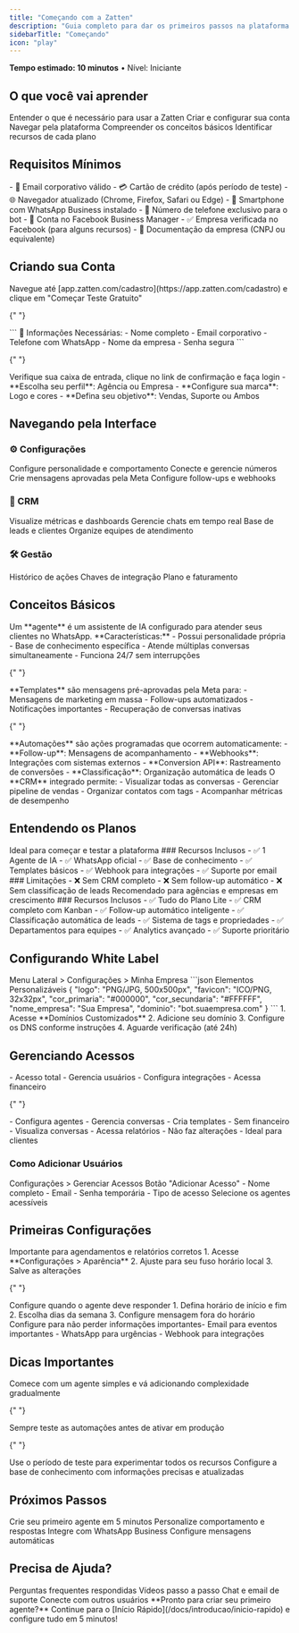 ```yaml
---
title: "Começando com a Zatten"
description: "Guia completo para dar os primeiros passos na plataforma Zatten"
sidebarTitle: "Começando"
icon: "play"
---
```


<Info>**Tempo estimado: 10 minutos** • Nível: Iniciante</Info>

## O que você vai aprender

<Steps>
  <Step title="Requisitos">Entender o que é necessário para usar a Zatten</Step>
  <Step title="Conta">Criar e configurar sua conta</Step>
  <Step title="Interface">Navegar pela plataforma</Step>
  <Step title="Conceitos">Compreender os conceitos básicos</Step>
  <Step title="Planos">Identificar recursos de cada plano</Step>
</Steps>

## Requisitos Mínimos

<Tabs>
  <Tab title="Para Agências" icon="building">
    <Card>
      - 📧 Email corporativo válido - 💳 Cartão de crédito (após período de
      teste) - 🌐 Navegador atualizado (Chrome, Firefox, Safari ou Edge) - 📱
      Smartphone com WhatsApp Business instalado
    </Card>
  </Tab>
  <Tab title="Para WhatsApp" icon="whatsapp">
    <Card>
      - 📱 Número de telefone exclusivo para o bot - 🏢 Conta no Facebook
      Business Manager - ✅ Empresa verificada no Facebook (para alguns
      recursos) - 📄 Documentação da empresa (CNPJ ou equivalente)
    </Card>
  </Tab>
</Tabs>

## Criando sua Conta

<Steps>
  <Step title="Acesse o Site">
    Navegue até [app.zatten.com/cadastro](https://app.zatten.com/cadastro) e
    clique em "Começar Teste Gratuito"
  </Step>

{" "}

<Step title="Preencha seus Dados">
  ``` 📝 Informações Necessárias: - Nome completo - Email corporativo - Telefone
  com WhatsApp - Nome da empresa - Senha segura ```
</Step>

{" "}

<Step title="Confirme seu Email">
  Verifique sua caixa de entrada, clique no link de confirmação e faça login
</Step>

  <Step title="Complete o Onboarding">
    - **Escolha seu perfil**: Agência ou Empresa - **Configure sua marca**: Logo
    e cores - **Defina seu objetivo**: Vendas, Suporte ou Ambos
  </Step>
</Steps>

## Navegando pela Interface

<Accordion title="Menu Principal - Lateral Esquerdo" icon="bars">

### ⚙️ Configurações

<CardGroup cols={2}>
  <Card title="Agente" icon="robot">
    Configure personalidade e comportamento
  </Card>
  <Card title="WhatsApp" icon="whatsapp">
    Conecte e gerencie números
  </Card>
  <Card title="Templates" icon="file-alt">
    Crie mensagens aprovadas pela Meta
  </Card>
  <Card title="Automações" icon="cog">
    Configure follow-ups e webhooks
  </Card>
</CardGroup>

### 💬 CRM

<CardGroup cols={2}>
  <Card title="Analytics" icon="chart-line">
    Visualize métricas e dashboards
  </Card>
  <Card title="Conversas" icon="comments">
    Gerencie chats em tempo real
  </Card>
  <Card title="Contatos" icon="address-book">
    Base de leads e clientes
  </Card>
  <Card title="Departamentos" icon="sitemap">
    Organize equipes de atendimento
  </Card>
</CardGroup>

### 🛠️ Gestão

<CardGroup cols={3}>
  <Card title="Logs" icon="list">
    Histórico de ações
  </Card>
  <Card title="API Keys" icon="key">
    Chaves de integração
  </Card>
  <Card title="Assinatura" icon="credit-card">
    Plano e faturamento
  </Card>
</CardGroup>

</Accordion>

## Conceitos Básicos

<AccordionGroup>
  <Accordion title="O que é um Agente?" icon="robot">
    Um **agente** é um assistente de IA configurado para atender seus clientes
    no WhatsApp. **Características:** - Possui personalidade própria - Base de
    conhecimento específica - Atende múltiplas conversas simultaneamente -
    Funciona 24/7 sem interrupções
  </Accordion>

{" "}

<Accordion title="O que são Templates?" icon="file-lines">
  **Templates** são mensagens pré-aprovadas pela Meta para: - Mensagens de
  marketing em massa - Follow-ups automatizados - Notificações importantes -
  Recuperação de conversas inativas
</Accordion>

{" "}

<Accordion title="O que são Automações?" icon="wand-magic-sparkles">
  **Automações** são ações programadas que ocorrem automaticamente: -
  **Follow-up**: Mensagens de acompanhamento - **Webhooks**: Integrações com
  sistemas externos - **Conversion API**: Rastreamento de conversões -
  **Classificação**: Organização automática de leads
</Accordion>

  <Accordion title="O que é o CRM?" icon="chart-line">
    O **CRM** integrado permite: - Visualizar todas as conversas - Gerenciar
    pipeline de vendas - Organizar contatos com tags - Acompanhar métricas de
    desempenho
  </Accordion>
</AccordionGroup>

## Entendendo os Planos

<Tabs>
  <Tab title="Lite - R$ 97" icon="star">
    <Check>Ideal para começar e testar a plataforma</Check>
    ### Recursos Inclusos - ✅ 1 Agente de IA - ✅ WhatsApp oficial - ✅ Base de
    conhecimento - ✅ Templates básicos - ✅ Webhook para integrações - ✅ Suporte
    por email ### Limitações - ❌ Sem CRM completo - ❌ Sem follow-up automático
    - ❌ Sem classificação de leads
  </Tab>

  <Tab title="Padrão - R$ 197" icon="crown">
    <Check>Recomendado para agências e empresas em crescimento</Check>
    ### Recursos Inclusos - ✅ Tudo do Plano Lite - ✅ CRM completo com Kanban -
    ✅ Follow-up automático inteligente - ✅ Classificação automática de leads -
    ✅ Sistema de tags e propriedades - ✅ Departamentos para equipes - ✅ Analytics
    avançado - ✅ Suporte prioritário
  </Tab>
</Tabs>

## Configurando White Label

<Steps>
  <Step title="Acesse Configurações">
    Menu Lateral > Configurações > Minha Empresa
  </Step>
  
  <Step title="Personalize sua Marca">
    <CodeGroup>
    ```json Elementos Personalizáveis
    {
      "logo": "PNG/JPG, 500x500px",
      "favicon": "ICO/PNG, 32x32px",
      "cor_primaria": "#000000",
      "cor_secundaria": "#FFFFFF",
      "nome_empresa": "Sua Empresa",
      "dominio": "bot.suaempresa.com"
    }
    ```
    </CodeGroup>
  </Step>
  
  <Step title="Configure Domínio (Opcional)">
    1. Acesse **Domínios Customizados**
    2. Adicione seu domínio
    3. Configure os DNS conforme instruções
    4. Aguarde verificação (até 24h)
  </Step>
</Steps>

## Gerenciando Acessos

<CardGroup cols={3}>
  <Card title="Admin 👑" icon="crown">
    - Acesso total - Gerencia usuários - Configura integrações - Acessa
    financeiro
  </Card>

{" "}

<Card title="Editor ✏️" icon="pen">
  - Configura agentes - Gerencia conversas - Cria templates - Sem financeiro
</Card>

  <Card title="Visualizador 👀" icon="eye">
    - Visualiza conversas - Acessa relatórios - Não faz alterações - Ideal para
    clientes
  </Card>
</CardGroup>

### Como Adicionar Usuários

<Steps>
  <Step title="Acesse Gerenciar Acessos">
    Configurações > Gerenciar Acessos
  </Step>
  <Step title="Clique em Adicionar">Botão "Adicionar Acesso"</Step>
  <Step title="Preencha os Dados">
    - Nome completo - Email - Senha temporária - Tipo de acesso
  </Step>
  <Step title="Defina Permissões">Selecione os agentes acessíveis</Step>
</Steps>

## Primeiras Configurações

<Tabs>
  <Tab title="Fuso Horário" icon="clock">
    <Warning>Importante para agendamentos e relatórios corretos</Warning>
    1. Acesse **Configurações > Aparência** 2. Ajuste para seu fuso horário local
    3. Salve as alterações
  </Tab>

{" "}

<Tab title="Horário de Atendimento" icon="business-time">
  <Note>Configure quando o agente deve responder</Note>
  1. Defina horário de início e fim 2. Escolha dias da semana 3. Configure mensagem
  fora do horário
</Tab>

  <Tab title="Notificações" icon="bell">
    <Tip>Configure para não perder informações importantes</Tip>- Email para eventos
    importantes - WhatsApp para urgências - Webhook para integrações
  </Tab>
</Tabs>

## Dicas Importantes

<CardGroup>
  <Card title="Comece Simples" icon="lightbulb" color="#10B981">
    Comece com um agente simples e vá adicionando complexidade gradualmente
  </Card>

{" "}

<Card title="Teste Sempre" icon="flask" color="#F59E0B">
  Sempre teste as automações antes de ativar em produção
</Card>

{" "}

<Card title="Use o Trial" icon="clock" color="#8B5CF6">
  Use o período de teste para experimentar todos os recursos
</Card>

  <Card title="Base Atualizada" icon="database" color="#EF4444">
    Configure a base de conhecimento com informações precisas e atualizadas
  </Card>
</CardGroup>

## Próximos Passos

<CardGroup cols={2}>
  <Card title="Início Rápido" icon="bolt" href="/docs/introducao/inicio-rapido">
    Crie seu primeiro agente em 5 minutos
  </Card>
  <Card title="Configurar Agente" icon="robot" href="/docs/recursos/agente">
    Personalize comportamento e respostas
  </Card>
  <Card
    title="Conectar WhatsApp"
    icon="whatsapp"
    href="/docs/integracoes/whatsapp"
  >
    Integre com WhatsApp Business
  </Card>
  <Card
    title="Criar Templates"
    icon="file-lines"
    href="/docs/recursos/templates"
  >
    Configure mensagens automáticas
  </Card>
</CardGroup>

## Precisa de Ajuda?

<CardGroup cols={2}>
  <Card title="FAQ" icon="question-circle" href="/docs/introducao/faq">
    Perguntas frequentes respondidas
  </Card>
  <Card title="Tutoriais" icon="video" href="https://youtube.com/@zatten">
    Vídeos passo a passo
  </Card>
  <Card title="Suporte" icon="headset" href="mailto:suporte@zatten.com">
    Chat e email de suporte
  </Card>
  <Card title="Comunidade" icon="users" href="https://community.zatten.com">
    Conecte com outros usuários
  </Card>
</CardGroup>

<Check>
  **Pronto para criar seu primeiro agente?** Continue para o [Início
  Rápido](/docs/introducao/inicio-rapido) e configure tudo em 5 minutos!
</Check>
